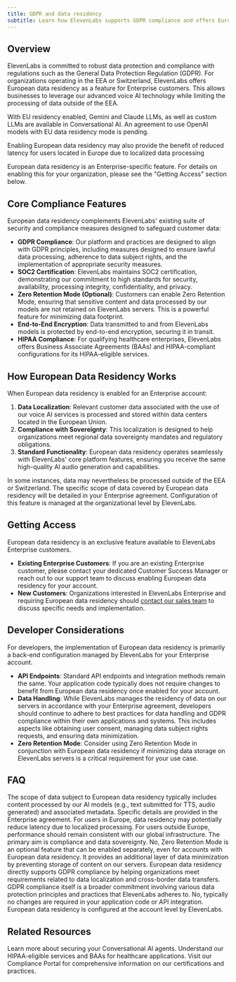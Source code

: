 ```yaml
---
title: GDPR and data residency
subtitle: Learn how ElevenLabs supports GDPR compliance and offers European data residency for enhanced data sovereignty.
---
```


## Overview

ElevenLabs is committed to robust data protection and compliance with regulations such as the General Data Protection Regulation (GDPR). For organizations operating in the EEA or Switzerland, ElevenLabs offers European data residency as a feature for Enterprise customers. This allows businesses to leverage our advanced voice AI technology while limiting the processing of data outside of the EEA.

<Note>
  With EU residency enabled, Gemini and Claude LLMs, as well as custom LLMs are available in
  Conversational AI. An agreement to use OpenAI models with EU data residency mode is pending.
</Note>

Enabling European data residency may also provide the benefit of reduced latency for users located in Europe due to localized data processing

<Note>
  European data residency is an Enterprise-specific feature. For details on enabling this for your
  organization, please see the "Getting Access" section below.
</Note>

## Core Compliance Features

European data residency complements ElevenLabs' existing suite of security and compliance measures designed to safeguard customer data:

- **GDPR Compliance**: Our platform and practices are designed to align with GDPR principles, including measures designed to ensure lawful data processing, adherence to data subject rights, and the implementation of appropriate security measures.
- **SOC2 Certification**: ElevenLabs maintains SOC2 certification, demonstrating our commitment to high standards for security, availability, processing integrity, confidentiality, and privacy.
- **Zero Retention Mode (Optional)**: Customers can enable Zero Retention Mode, ensuring that sensitive content and data processed by our models are not retained on ElevenLabs servers. This is a powerful feature for minimizing data footprint.
- **End-to-End Encryption**: Data transmitted to and from ElevenLabs models is protected by end-to-end encryption, securing it in transit.
- **HIPAA Compliance**: For qualifying healthcare enterprises, ElevenLabs offers Business Associate Agreements (BAAs) and HIPAA-compliant configurations for its HIPAA-eligible services.

## How European Data Residency Works

When European data residency is enabled for an Enterprise account:

1.  **Data Localization**: Relevant customer data associated with the use of our voice AI services is processed and stored within data centers located in the European Union.
2.  **Compliance with Sovereignty**: This localization is designed to help organizations meet regional data sovereignty mandates and regulatory obligations.
3.  **Standard Functionality**: European data residency operates seamlessly with ElevenLabs' core platform features, ensuring you receive the same high-quality AI audio generation and capabilities.

<Info>
  In some instances, data may nevertheless be processed outside of the EEA or Switzerland. The
  specific scope of data covered by European data residency will be detailed in your Enterprise
  agreement. Configuration of this feature is managed at the organizational level by ElevenLabs.
</Info>

## Getting Access

European data residency is an exclusive feature available to ElevenLabs Enterprise customers.

- **Existing Enterprise Customers**: If you are an existing Enterprise customer, please contact your dedicated Customer Success Manager or reach out to our support team to discuss enabling European data residency for your account.
- **New Customers**: Organizations interested in ElevenLabs Enterprise and requiring European data residency should [contact our sales team](https://elevenlabs.io/contact-sales) to discuss specific needs and implementation.

## Developer Considerations

For developers, the implementation of European data residency is primarily a back-end configuration managed by ElevenLabs for your Enterprise account.

- **API Endpoints**: Standard API endpoints and integration methods remain the same. Your application code typically does not require changes to benefit from European data residency once enabled for your account.
- **Data Handling**: While ElevenLabs manages the residency of data on our servers in accordance with your Enterprise agreement, developers should continue to adhere to best practices for data handling and GDPR compliance within their own applications and systems. This includes aspects like obtaining user consent, managing data subject rights requests, and ensuring data minimization.
- **Zero Retention Mode**: Consider using Zero Retention Mode in conjunction with European data residency if minimizing data storage on ElevenLabs servers is a critical requirement for your use case.

## FAQ

<AccordionGroup>
  <Accordion title="What specific data is covered by European data residency?">
    The scope of data subject to European data residency typically includes content processed by our
    AI models (e.g., text submitted for TTS, audio generated) and associated metadata. Specific
    details are provided in the Enterprise agreement.
  </Accordion>
  <Accordion title="Does European data residency impact API performance?">
    For users in Europe, data residency may potentially reduce latency due to localized processing.
    For users outside Europe, performance should remain consistent with our global infrastructure.
    The primary aim is compliance and data sovereignty.
  </Accordion>
  <Accordion title="Is Zero Retention Mode automatically enabled with European data residency?">
    No, Zero Retention Mode is an optional feature that can be enabled separately, even for accounts
    with European data residency. It provides an additional layer of data minimization by preventing
    storage of content on our servers.
  </Accordion>
  <Accordion title="How does this relate to GDPR compliance?">
    European data residency directly supports GDPR compliance by helping organizations meet
    requirements related to data localization and cross-border data transfers. GDPR compliance
    itself is a broader commitment involving various data protection principles and practices that
    ElevenLabs adheres to.
  </Accordion>
  <Accordion title="Do I need to change my API calls or SDK usage?">
    No, typically no changes are required in your application code or API integration. European data
    residency is configured at the account level by ElevenLabs.
  </Accordion>
</AccordionGroup>

## Related Resources

<CardGroup cols={2}>
  <Card
    title="Conversational AI Security"
    href="/docs/conversational-ai/customization/authentication"
  >
    Learn more about securing your Conversational AI agents.
  </Card>
  <Card title="HIPAA Compliance" href="/docs/conversational-ai/legal/hipaa">
    Understand our HIPAA-eligible services and BAAs for healthcare applications.
  </Card>
  <Card title="ElevenLabs Compliance Portal" href="https://compliance.elevenlabs.io/">
    Visit our Compliance Portal for comprehensive information on our certifications and practices.
  </Card>
</CardGroup>
